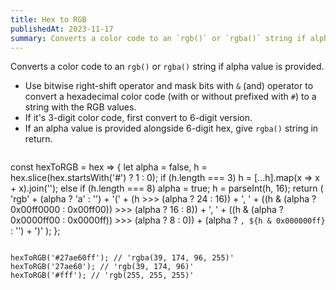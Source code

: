```yaml
---
title: Hex to RGB
publishedAt: 2023-11-17
summary: Converts a color code to an `rgb()` or `rgba()` string if alpha value is provided.
---
```

Converts a color code to an `rgb()` or `rgba()` string if alpha value is provided.

- Use bitwise right-shift operator and mask bits with `&` (and) operator to convert a hexadecimal color code (with or without prefixed with `#`) to a string with the RGB values.
- If it's 3-digit color code, first convert to 6-digit version.
- If an alpha value is provided alongside 6-digit hex, give `rgba()` string in return.

```
```
const hexToRGB = hex => {
  let alpha = false,
    h = hex.slice(hex.startsWith('#') ? 1 : 0);
  if (h.length === 3) h = [...h].map(x => x + x).join('');
  else if (h.length === 8) alpha = true;
  h = parseInt(h, 16);
  return (
    'rgb' +
    (alpha ? 'a' : '') +
    '(' +
    (h >>> (alpha ? 24 : 16)) +
    ', ' +
    ((h & (alpha ? 0x00ff0000 : 0x00ff00)) >>> (alpha ? 16 : 8)) +
    ', ' +
    ((h & (alpha ? 0x0000ff00 : 0x0000ff)) >>> (alpha ? 8 : 0)) +
    (alpha ? `, ${h & 0x000000ff}` : '') +
    ')'
  );
};
```
```

```
hexToRGB('#27ae60ff'); // 'rgba(39, 174, 96, 255)'
hexToRGB('27ae60'); // 'rgb(39, 174, 96)'
hexToRGB('#fff'); // 'rgb(255, 255, 255)'
```